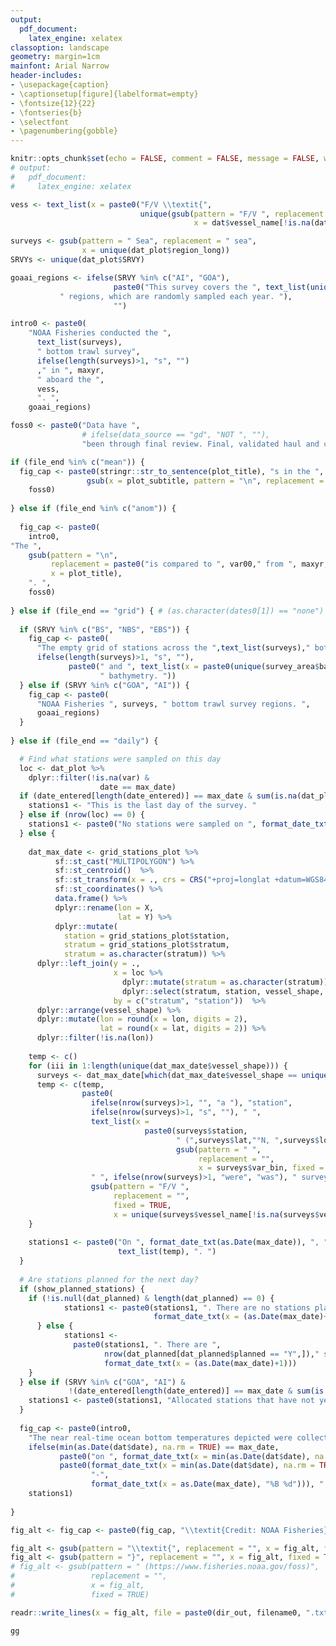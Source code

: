 ```yaml
---
output:
  pdf_document:
    latex_engine: xelatex
classoption: landscape
geometry: margin=1cm
mainfont: Arial Narrow
header-includes:
- \usepackage{caption}
- \captionsetup[figure]{labelformat=empty}
- \fontsize{12}{22}
- \fontseries{b}
- \selectfont
- \pagenumbering{gobble}
---
```


```r
knitr::opts_chunk$set(echo = FALSE, comment = FALSE, message = FALSE, warning = FALSE, error = FALSE)
# output:
#   pdf_document:
#     latex_engine: xelatex
```

```r

vess <- text_list(x = paste0("F/V \\textit{",
                             unique(gsub(pattern = "F/V ", replacement = "", fixed = TRUE, 
                                         x = dat$vessel_name[!is.na(dat$vessel_name)])),"}"))

surveys <- gsub(pattern = " Sea", replacement = " sea", 
                x = unique(dat_plot$region_long))
SRVYs <- unique(dat_plot$SRVY)

goaai_regions <- ifelse(SRVY %in% c("AI", "GOA"), 
                       paste0("This survey covers the ", text_list(unique(survey_area$survey.grid$region)), 
           " regions, which are randomly sampled each year. "), 
                       "")

intro0 <- paste0(
    "NOAA Fisheries conducted the ", 
      text_list(surveys),
      " bottom trawl survey",
      ifelse(length(surveys)>1, "s", "")
      ," in ", maxyr, 
      " aboard the ",
      vess,
      ". ", 
    goaai_regions)

foss0 <- paste0("Data have ", 
                # ifelse(data_source == "gd", "NOT ", ""), 
                "been through final review. Final, validated haul and catch data will be publicly accessible on FOSS platform (\\textit{https://www.fisheries.noaa.gov/foss}). ")

if (file_end %in% c("mean")) {
  fig_cap <- paste0(stringr::str_to_sentence(plot_title), "s in the ", 
                 gsub(x = plot_subtitle, pattern = "\n", replacement = " "), ". ", 
    foss0)
  
} else if (file_end %in% c("anom")) {
  
  fig_cap <- paste0(
    intro0,
"The ", 
    gsub(pattern = "\n", 
         replacement = paste0("is compared to ", var00," from ", maxyr, " to "), 
         x = plot_title), 
    ". ", 
    foss0)
  
} else if (file_end == "grid") { # (as.character(dates0[1]) == "none") {
  
  if (SRVY %in% c("BS", "NBS", "EBS")) {
    fig_cap <- paste0( 
      "The empty grid of stations across the ",text_list(surveys)," bottom trawl survey area",
      ifelse(length(surveys)>1, "s", ""),
             paste0(" and ", text_list(x = paste0(unique(survey_area$bathymetry$METERS), "m")),
                    " bathymetry. "))
  } else if (SRVY %in% c("GOA", "AI")) {
    fig_cap <- paste0(
      "NOAA Fisheries ", surveys, " bottom trawl survey regions. ", 
      goaai_regions)
  }
  
} else if (file_end == "daily") {

  # Find what stations were sampled on this day
  loc <- dat_plot %>% 
    dplyr::filter(!is.na(var) & 
                    date == max_date) 
  if (date_entered[length(date_entered)] == max_date & sum(is.na(dat_plot$var))>0) {
    stations1 <- "This is the last day of the survey. "
  } else if (nrow(loc) == 0) {
    stations1 <- paste0("No stations were sampled on ", format_date_txt(x = as.Date(max_date)),". ")
  } else {
    
    dat_max_date <- grid_stations_plot %>% 
          sf::st_cast("MULTIPOLYGON") %>% 
          sf::st_centroid()  %>% 
          sf::st_transform(x = ., crs = CRS("+proj=longlat +datum=WGS84"))%>%
          sf::st_coordinates() %>%
          data.frame() %>% 
          dplyr::rename(lon = X, 
                        lat = Y) %>% 
          dplyr::mutate(
            station = grid_stations_plot$station, 
            stratum = grid_stations_plot$stratum, 
            stratum = as.character(stratum)) %>%
      dplyr::left_join(y = ., 
                       x = loc %>% 
                         dplyr::mutate(stratum = as.character(stratum)) %>% 
                         dplyr::select(stratum, station, vessel_shape, vessel_name, date, var_bin), 
                       by = c("stratum", "station"))  %>%
      dplyr::arrange(vessel_shape) %>% 
      dplyr::mutate(lon = round(x = lon, digits = 2), 
                    lat = round(x = lat, digits = 2)) %>% 
      dplyr::filter(!is.na(lon))
    
    temp <- c()
    for (iii in 1:length(unique(dat_max_date$vessel_shape))) {
      surveys <- dat_max_date[which(dat_max_date$vessel_shape == unique(dat_max_date$vessel_shape)[iii]),]
      temp <- c(temp, 
                paste0(
                  ifelse(nrow(surveys)>1, "", "a "), "station", 
                  ifelse(nrow(surveys)>1, "s", ""), " ", 
                  text_list(x = 
                              paste0(surveys$station,
                                     " (",surveys$lat,"°N, ",surveys$lon,"°W; ",
                                     gsub(pattern = " ", 
                                          replacement = "", 
                                          x = surveys$var_bin, fixed = TRUE),"°C)")), 
                  " ", ifelse(nrow(surveys)>1, "were", "was"), " surveyed by the F/V \\textit{",
                  gsub(pattern = "F/V ", 
                       replacement = "", 
                       fixed = TRUE,
                       x = unique(surveys$vessel_name[!is.na(surveys$vessel_name)])),"}") )
    }
    
    stations1 <- paste0("On ", format_date_txt(as.Date(max_date)), ", ",
                        text_list(temp), ". ")
  }
  
  # Are stations planned for the next day?
  if (show_planned_stations) {
    if (!is.null(dat_planned) & length(dat_planned) == 0) {
            stations1 <- paste0(stations1, ". There are no stations planned for ", 
                                format_date_txt(x = (as.Date(max_date)+1)))
      } else {
            stations1 <- 
              paste0(stations1, ". There are ",
                     nrow(dat_planned[dat_planned$planned == "Y",])," stations planned for ", 
                     format_date_txt(x = (as.Date(max_date)+1)))
    }
  } else if (SRVY %in% c("GOA", "AI") &
             !(date_entered[length(date_entered)] == max_date & sum(is.na(dat_plot$var))>0)) { # not the last day of the survey
    stations1 <- paste0(stations1, "Allocated stations that have not yet been sampled are shown as grey dots. ")
  }
  
  fig_cap <- paste0(intro0, 
    "The near real-time ocean bottom temperatures depicted were collected ", 
    ifelse(min(as.Date(dat$date), na.rm = TRUE) == max_date, 
           paste0("on ", format_date_txt(x = min(as.Date(dat$date), na.rm = TRUE), "%B %d %Y")), 
           paste0(format_date_txt(x = min(as.Date(dat$date), na.rm = TRUE), "%B %d"), 
                  "-", 
                  format_date_txt(x = as.Date(max_date), "%B %d"))), ". ", 
    stations1)
  
}

fig_alt <- fig_cap <- paste0(fig_cap, "\\textit{Credit: NOAA Fisheries}")

fig_alt <- gsub(pattern = "\\textit{", replacement = "", x = fig_alt, fixed = TRUE)
fig_alt <- gsub(pattern = "}", replacement = "", x = fig_alt, fixed = TRUE)
# fig_alt <- gsub(pattern = " (https://www.fisheries.noaa.gov/foss)",
#                 replacement = "", 
#                 x = fig_alt, 
#                 fixed = TRUE)

readr::write_lines(x = fig_alt, file = paste0(dir_out, filename0, ".txt"))

```

```r
gg
```

